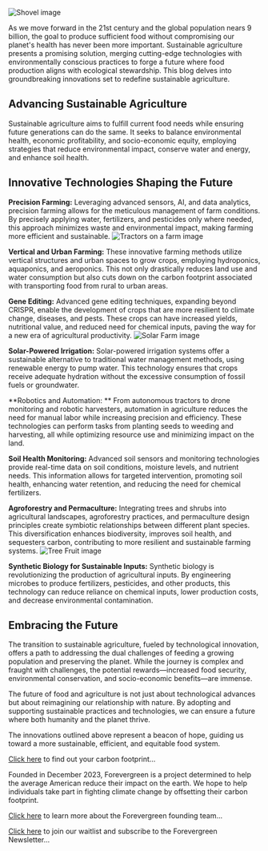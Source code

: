 ![Shovel image](./images/header2.jpg)

As we move forward in the 21st century and the global population nears 9 billion, the goal to produce sufficient food without compromising our planet's health has never been more important. Sustainable agriculture presents a promising solution, merging cutting-edge technologies with environmentally conscious practices to forge a future where food production aligns with ecological stewardship. This blog delves into groundbreaking innovations set to redefine sustainable agriculture.

## Advancing Sustainable Agriculture

Sustainable agriculture aims to fulfill current food needs while ensuring future generations can do the same. It seeks to balance environmental health, economic profitability, and socio-economic equity, employing strategies that reduce environmental impact, conserve water and energy, and enhance soil health.

## Innovative Technologies Shaping the Future

**Precision Farming:** Leveraging advanced sensors, AI, and data analytics, precision farming allows for the meticulous management of farm conditions. By precisely applying water, fertilizers, and pesticides only where needed, this approach minimizes waste and environmental impact, making farming more efficient and sustainable.
![Tractors on a farm image](./images/tractorfarming.jpg)

**Vertical and Urban Farming:** These innovative farming methods utilize vertical structures and urban spaces to grow crops, employing hydroponics, aquaponics, and aeroponics. This not only drastically reduces land use and water consumption but also cuts down on the carbon footprint associated with transporting food from rural to urban areas.

**Gene Editing:** Advanced gene editing techniques, expanding beyond CRISPR, enable the development of crops that are more resilient to climate change, diseases, and pests. These crops can have increased yields, nutritional value, and reduced need for chemical inputs, paving the way for a new era of agricultural productivity.
![Solar Farm image](./images/solarfarm.jpg)

**Solar-Powered Irrigation:** Solar-powered irrigation systems offer a sustainable alternative to traditional water management methods, using renewable energy to pump water. This technology ensures that crops receive adequate hydration without the excessive consumption of fossil fuels or groundwater.

**Robotics and Automation: ** From autonomous tractors to drone monitoring and robotic harvesters, automation in agriculture reduces the need for manual labor while increasing precision and efficiency. These technologies can perform tasks from planting seeds to weeding and harvesting, all while optimizing resource use and minimizing impact on the land.

**Soil Health Monitoring:** Advanced soil sensors and monitoring technologies provide real-time data on soil conditions, moisture levels, and nutrient needs. This information allows for targeted intervention, promoting soil health, enhancing water retention, and reducing the need for chemical fertilizers.

**Agroforestry and Permaculture:** Integrating trees and shrubs into agricultural landscapes, agroforestry practices, and permaculture design principles create symbiotic relationships between different plant species. This diversification enhances biodiversity, improves soil health, and sequesters carbon, contributing to more resilient and sustainable farming systems.
![Tree Fruit image](./images/produce.jpg)

**Synthetic Biology for Sustainable Inputs:** Synthetic biology is revolutionizing the production of agricultural inputs. By engineering microbes to produce fertilizers, pesticides, and other products, this technology can reduce reliance on chemical inputs, lower production costs, and decrease environmental contamination.


## Embracing the Future

The transition to sustainable agriculture, fueled by technological innovation, offers a path to addressing the dual challenges of feeding a growing population and preserving the planet. While the journey is complex and fraught with challenges, the potential rewards—increased food security, environmental conservation, and socio-economic benefits—are immense.


The future of food and agriculture is not just about technological advances but about reimagining our relationship with nature. By adopting and supporting sustainable practices and technologies, we can ensure a future where both humanity and the planet thrive. 


The innovations outlined above represent a beacon of hope, guiding us toward a more sustainable, efficient, and equitable food system.

[Click here](https://www.forevergreen.earth/carboncalc) to find out your carbon footprint...

Founded in December 2023, Forevergreen is a project determined to help the average American reduce their impact on the earth. We hope to help individuals take part in fighting climate change by offsetting their carbon footprint.

[Click here](https://www.forevergreen.earth/blog/categories/founders) to learn more about the Forevergreen founding team...

[Click here](https://www.forevergreen.earth/waitlist) to join our waitlist and subscribe to the Forevergreen Newsletter...
